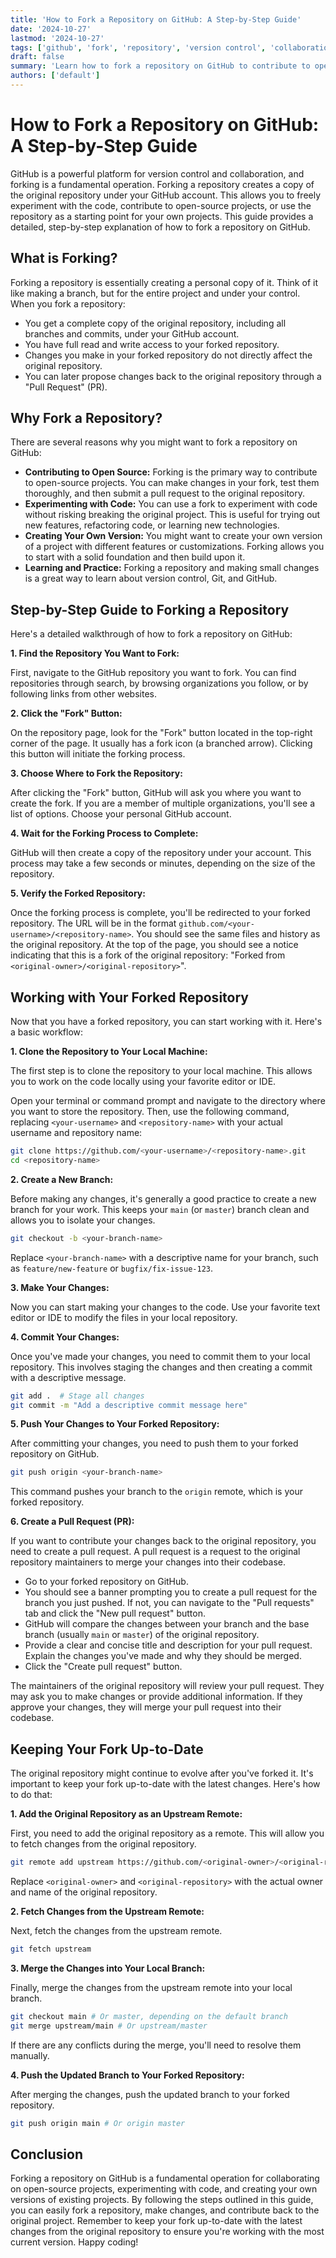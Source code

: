 ```yaml
---
title: 'How to Fork a Repository on GitHub: A Step-by-Step Guide'
date: '2024-10-27'
lastmod: '2024-10-27'
tags: ['github', 'fork', 'repository', 'version control', 'collaboration', 'open source', 'git']
draft: false
summary: 'Learn how to fork a repository on GitHub to contribute to open source projects, experiment with code, or create your own version. This comprehensive guide provides a step-by-step walkthrough with explanations and examples.'
authors: ['default']
---
```


# How to Fork a Repository on GitHub: A Step-by-Step Guide

GitHub is a powerful platform for version control and collaboration, and forking is a fundamental operation. Forking a repository creates a copy of the original repository under your GitHub account. This allows you to freely experiment with the code, contribute to open-source projects, or use the repository as a starting point for your own projects. This guide provides a detailed, step-by-step explanation of how to fork a repository on GitHub.

## What is Forking?

Forking a repository is essentially creating a personal copy of it. Think of it like making a branch, but for the entire project and under your control.  When you fork a repository:

*   You get a complete copy of the original repository, including all branches and commits, under your GitHub account.
*   You have full read and write access to your forked repository.
*   Changes you make in your forked repository do not directly affect the original repository.
*   You can later propose changes back to the original repository through a "Pull Request" (PR).

## Why Fork a Repository?

There are several reasons why you might want to fork a repository on GitHub:

*   **Contributing to Open Source:** Forking is the primary way to contribute to open-source projects. You can make changes in your fork, test them thoroughly, and then submit a pull request to the original repository.
*   **Experimenting with Code:** You can use a fork to experiment with code without risking breaking the original project. This is useful for trying out new features, refactoring code, or learning new technologies.
*   **Creating Your Own Version:**  You might want to create your own version of a project with different features or customizations.  Forking allows you to start with a solid foundation and then build upon it.
*   **Learning and Practice:** Forking a repository and making small changes is a great way to learn about version control, Git, and GitHub.

## Step-by-Step Guide to Forking a Repository

Here's a detailed walkthrough of how to fork a repository on GitHub:

**1. Find the Repository You Want to Fork:**

First, navigate to the GitHub repository you want to fork.  You can find repositories through search, by browsing organizations you follow, or by following links from other websites.

**2. Click the "Fork" Button:**

On the repository page, look for the "Fork" button located in the top-right corner of the page. It usually has a fork icon (a branched arrow).  Clicking this button will initiate the forking process.

**3. Choose Where to Fork the Repository:**

After clicking the "Fork" button, GitHub will ask you where you want to create the fork. If you are a member of multiple organizations, you'll see a list of options. Choose your personal GitHub account.

**4. Wait for the Forking Process to Complete:**

GitHub will then create a copy of the repository under your account. This process may take a few seconds or minutes, depending on the size of the repository.

**5. Verify the Forked Repository:**

Once the forking process is complete, you'll be redirected to your forked repository. The URL will be in the format `github.com/<your-username>/<repository-name>`.  You should see the same files and history as the original repository.  At the top of the page, you should see a notice indicating that this is a fork of the original repository: "Forked from `<original-owner>/<original-repository>`".

## Working with Your Forked Repository

Now that you have a forked repository, you can start working with it.  Here's a basic workflow:

**1. Clone the Repository to Your Local Machine:**

The first step is to clone the repository to your local machine. This allows you to work on the code locally using your favorite editor or IDE.

Open your terminal or command prompt and navigate to the directory where you want to store the repository. Then, use the following command, replacing `<your-username>` and `<repository-name>` with your actual username and repository name:

```bash
git clone https://github.com/<your-username>/<repository-name>.git
cd <repository-name>
```

**2. Create a New Branch:**

Before making any changes, it's generally a good practice to create a new branch for your work. This keeps your `main` (or `master`) branch clean and allows you to isolate your changes.

```bash
git checkout -b <your-branch-name>
```

Replace `<your-branch-name>` with a descriptive name for your branch, such as `feature/new-feature` or `bugfix/fix-issue-123`.

**3. Make Your Changes:**

Now you can start making your changes to the code.  Use your favorite text editor or IDE to modify the files in your local repository.

**4. Commit Your Changes:**

Once you've made your changes, you need to commit them to your local repository.  This involves staging the changes and then creating a commit with a descriptive message.

```bash
git add .  # Stage all changes
git commit -m "Add a descriptive commit message here"
```

**5. Push Your Changes to Your Forked Repository:**

After committing your changes, you need to push them to your forked repository on GitHub.

```bash
git push origin <your-branch-name>
```

This command pushes your branch to the `origin` remote, which is your forked repository.

**6. Create a Pull Request (PR):**

If you want to contribute your changes back to the original repository, you need to create a pull request.  A pull request is a request to the original repository maintainers to merge your changes into their codebase.

*   Go to your forked repository on GitHub.
*   You should see a banner prompting you to create a pull request for the branch you just pushed. If not, you can navigate to the "Pull requests" tab and click the "New pull request" button.
*   GitHub will compare the changes between your branch and the base branch (usually `main` or `master`) of the original repository.
*   Provide a clear and concise title and description for your pull request.  Explain the changes you've made and why they should be merged.
*   Click the "Create pull request" button.

The maintainers of the original repository will review your pull request. They may ask you to make changes or provide additional information. If they approve your changes, they will merge your pull request into their codebase.

## Keeping Your Fork Up-to-Date

The original repository might continue to evolve after you've forked it. It's important to keep your fork up-to-date with the latest changes. Here's how to do that:

**1. Add the Original Repository as an Upstream Remote:**

First, you need to add the original repository as a remote.  This will allow you to fetch changes from the original repository.

```bash
git remote add upstream https://github.com/<original-owner>/<original-repository>.git
```

Replace `<original-owner>` and `<original-repository>` with the actual owner and name of the original repository.

**2. Fetch Changes from the Upstream Remote:**

Next, fetch the changes from the upstream remote.

```bash
git fetch upstream
```

**3. Merge the Changes into Your Local Branch:**

Finally, merge the changes from the upstream remote into your local branch.

```bash
git checkout main # Or master, depending on the default branch
git merge upstream/main # Or upstream/master
```

If there are any conflicts during the merge, you'll need to resolve them manually.

**4. Push the Updated Branch to Your Forked Repository:**

After merging the changes, push the updated branch to your forked repository.

```bash
git push origin main # Or origin master
```

## Conclusion

Forking a repository on GitHub is a fundamental operation for collaborating on open-source projects, experimenting with code, and creating your own versions of existing projects. By following the steps outlined in this guide, you can easily fork a repository, make changes, and contribute back to the original project. Remember to keep your fork up-to-date with the latest changes from the original repository to ensure you're working with the most current version. Happy coding!